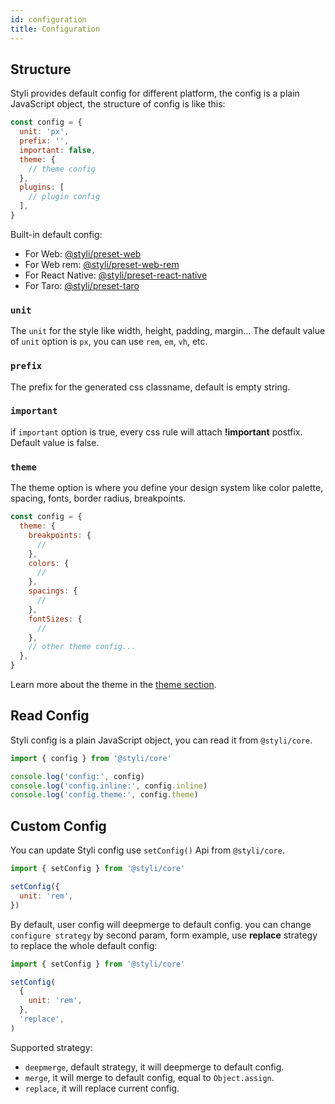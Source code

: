 ```yaml
---
id: configuration
title: Configuration
---
```


## Structure

Styli provides default config for different platform, the config is a plain JavaScript object, the structure of config is like this:

```js
const config = {
  unit: 'px',
  prefix: '',
  important: false,
  theme: {
    // theme config
  },
  plugins: [
    // plugin config
  ],
}
```

Built-in default config:

- For Web: [@styli/preset-web](https://github.com/forsigner/styli/blob/master/packages/preset-web/src/index.ts)
- For Web rem: [@styli/preset-web-rem](https://github.com/forsigner/styli/blob/master/packages/preset-web-rem/src/index.ts)
- For React Native: [@styli/preset-react-native](https://github.com/forsigner/styli/blob/master/packages/preset-react-native/src/index.ts)
- For Taro: [@styli/preset-taro](https://github.com/forsigner/styli/blob/master/packages/preset-taro/src/index.ts)

### `unit`

The `unit` for the style like width, height, padding, margin... The default value of `unit` option is `px`, you can use `rem`, `em`, `vh`, etc.

### `prefix`

The prefix for the generated css classname, default is empty string.

### `important`

if `important` option is true, every css rule will attach **!important** postfix. Default value is false.

### `theme`

The theme option is where you define your design system like
color palette, spacing, fonts, border radius, breakpoints.

```js
const config = {
  theme: {
    breakpoints: {
      //
    },
    colors: {
      //
    },
    spacings: {
      //
    },
    fontSizes: {
      //
    },
    // other theme config...
  },
}
```

Learn more about the theme in the [theme section](/docs/theme).

## Read Config

Styli config is a plain JavaScript object, you can read it from `@styli/core`.

```js
import { config } from '@styli/core'

console.log('config:', config)
console.log('config.inline:', config.inline)
console.log('config.theme:', config.theme)
```

## Custom Config

You can update Styli config use `setConfig()` Api from `@styli/core`.

```js
import { setConfig } from '@styli/core'

setConfig({
  unit: 'rem',
})
```

By default, user config will deepmerge to default config. you can change `configure strategy` by second param, form example, use **replace** strategy to replace the whole default config:

```js
import { setConfig } from '@styli/core'

setConfig(
  {
    unit: 'rem',
  },
  'replace',
)
```

Supported strategy:

- `deepmerge`, default strategy, it will deepmerge to default config.
- `merge`, it will merge to default config, equal to `Object.assign`.
- `replace`, it will replace current config.
